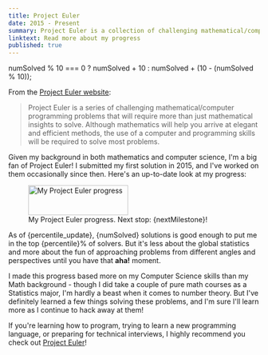 ```yaml
---
title: Project Euler
date: 2015 - Present
summary: Project Euler is a collection of challenging mathematical/computer programming problems that require more than just mathematical insights to solve. I've worked on them occasionally since 2015, and I've solved a few!
linktext: Read more about my progress
published: true
---
```


  numSolved % 10 === 0 ? numSolved + 10 : numSolved + (10 - (numSolved % 10));

From the [Project Euler website](https://projecteuler.net/):

> Project Euler is a series of challenging mathematical/computer programming problems that will require more than just mathematical insights to solve. Although mathematics will help you arrive at elegant and efficient methods, the use of a computer and programming skills will be required to solve most problems.

Given my background in both mathematics and computer science, I'm a big fan of Project Euler! I submitted my first solution in 2015, and I've worked on them occasionally since then. Here's an up-to-date look at my progress:


<figure class="flex flex-col justify-center items-center">
  <Image
    src="https://projecteuler.net/profile/hoxiea2.png"
    alt="My Project Euler progress"
    width="200"
    height="60"
    class=""
  />
  <figcaption class="mt-0">
    My Project Euler progress. Next stop: {nextMilestone}!
  </figcaption>
</figure>

As of {percentile_update}, {numSolved} solutions is good enough to put me in the top {percentile}% of solvers. But it's less about the global statistics and more about the fun of approaching problems from different angles and perspectives until you have that **aha!** moment.

I made this progress based more on my Computer Science skills than my Math background - though I did take a couple of pure math courses as a Statistics major, I'm hardly a beast when it comes to number theory. But I've definitely learned a few things solving these problems, and I'm sure I'll learn more as I continue to hack away at them!

If you're learning how to program, trying to learn a new programming language, or preparing for technical interviews, I highly recommend you check out [Project Euler](https://projecteuler.net)!
